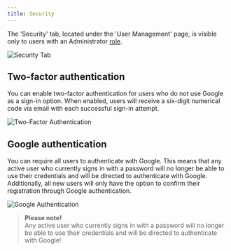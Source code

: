 ```yaml
---
title: Security
---
```


The 'Security' tab, located under the 'User Management' page, is visible only to users with an Administrator [role](/v1/docs/user-roles).

![Security Tab](https://cdn.document360.io/32e6fd9e-30a7-4a81-b2d6-2f89eb3bbb0d/Images/Documentation/image-1717666614064.png)

## Two-factor authentication

You can enable two-factor authentication for users who do not use Google as a sign-in option. When enabled, users will receive a six-digit numerical code via email with each successful sign-in attempt.

![Two-Factor Authentication](https://cdn.document360.io/32e6fd9e-30a7-4a81-b2d6-2f89eb3bbb0d/Images/Documentation/image-1717667746978.png)

## Google authentication

You can require all users to authenticate with Google. This means that any active user who currently signs in with a password will no longer be able to use their credentials and will be directed to authenticate with Google. Additionally, all new users will only have the option to confirm their registration through Google authentication.

![Google Authentication](https://cdn.document360.io/32e6fd9e-30a7-4a81-b2d6-2f89eb3bbb0d/Images/Documentation/image-1717667760386.png)

> **Please note!**  
> Any active user who currently signs in with a password will no longer be able to use their credentials and will be directed to authenticate with Google!
